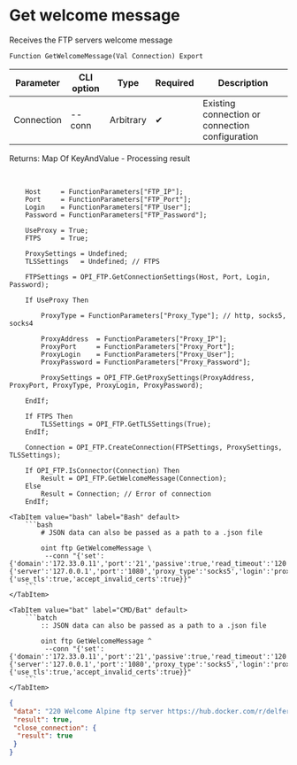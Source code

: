 ﻿---
sidebar_position: 4
description: Get welcome message and other functions to work with FTP in the Open Integration Package, a free open-source integration library for 1C:Enterprise 8, OneScript and CLI
keywords: [1C, 1С, 1С:Enterprise, 1С:Enterprise 8.3, API, Integration, Services, Exchange, OneScript, CLI, FTP]
---


# Get welcome message
 Receives the FTP servers welcome message



`Function GetWelcomeMessage(Val Connection) Export`

  | Parameter | CLI option | Type | Required | Description |
  |-|-|-|-|-|
  | Connection | --conn | Arbitrary | &#x2714; | Existing connection or connection configuration |

  
  Returns:  Map Of KeyAndValue - Processing result

<br/>



```bsl title="1C:Enterprise/OneScript code example"
    Host     = FunctionParameters["FTP_IP"];
    Port     = FunctionParameters["FTP_Port"];
    Login    = FunctionParameters["FTP_User"];
    Password = FunctionParameters["FTP_Password"];

    UseProxy = True;
    FTPS     = True;

    ProxySettings = Undefined;
    TLSSettings   = Undefined; // FTPS

    FTPSettings = OPI_FTP.GetConnectionSettings(Host, Port, Login, Password);

    If UseProxy Then

        ProxyType = FunctionParameters["Proxy_Type"]; // http, socks5, socks4

        ProxyAddress  = FunctionParameters["Proxy_IP"];
        ProxyPort     = FunctionParameters["Proxy_Port"];
        ProxyLogin    = FunctionParameters["Proxy_User"];
        ProxyPassword = FunctionParameters["Proxy_Password"];

        ProxySettings = OPI_FTP.GetProxySettings(ProxyAddress, ProxyPort, ProxyType, ProxyLogin, ProxyPassword);

    EndIf;

    If FTPS Then
        TLSSettings = OPI_FTP.GetTLSSettings(True);
    EndIf;

    Connection = OPI_FTP.CreateConnection(FTPSettings, ProxySettings, TLSSettings);

    If OPI_FTP.IsConnector(Connection) Then
        Result = OPI_FTP.GetWelcomeMessage(Connection);
    Else
        Result = Connection; // Error of connection
    EndIf;
```
 

 <Tabs>
  
    <TabItem value="bash" label="Bash" default>
        ```bash
            # JSON data can also be passed as a path to a .json file
            
            oint ftp GetWelcomeMessage \
             --conn "{'set':{'domain':'172.33.0.11','port':'21','passive':true,'read_timeout':'120','write_timeout':'120','advanced_resolve':true,'login':'bayselonarrend','password':'***'},'proxy':{'server':'127.0.0.1','port':'1080','proxy_type':'socks5','login':'proxyuser','password':'***'},'tls':{'use_tls':true,'accept_invalid_certs':true}}"
        ```
    </TabItem>
  
    <TabItem value="bat" label="CMD/Bat" default>
        ```batch
            :: JSON data can also be passed as a path to a .json file
            
            oint ftp GetWelcomeMessage ^
             --conn "{'set':{'domain':'172.33.0.11','port':'21','passive':true,'read_timeout':'120','write_timeout':'120','advanced_resolve':true,'login':'bayselonarrend','password':'***'},'proxy':{'server':'127.0.0.1','port':'1080','proxy_type':'socks5','login':'proxyuser','password':'***'},'tls':{'use_tls':true,'accept_invalid_certs':true}}"
        ```
    </TabItem>
</Tabs>


```json title="Result"
{
 "data": "220 Welcome Alpine ftp server https://hub.docker.com/r/delfer/alpine-ftp-server/",
 "result": true,
 "close_connection": {
  "result": true
 }
}
```

